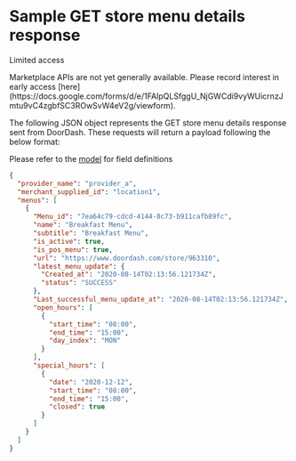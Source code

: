 # Sample GET store menu details response

Limited access

<Warning>
Marketplace APIs are not yet generally available. Please record interest in early access [here](https://docs.google.com/forms/d/e/1FAIpQLSfggU_NjGWCdi9vyWUicrnzJmtu9vC4zgbfSC3ROwSvW4eV2g/viewform).
</Warning>

The following JSON object represents the GET store menu details response sent from DoorDash. These requests will return a payload following the below format:

Please refer to the [model](/en-US/api/marketplace#tag/Store-Endpoints/operation/getStoreMenuInfo) for field definitions

```json
{  
  "provider_name": "provider_a",  
  "merchant_supplied_id": "location1",  
  "menus": [  
    {  
      "Menu_id": "7ea64c79-cdcd-4144-8c73-b911cafb89fc",  
      "name": "Breakfast Menu",  
      "subtitle": "Breakfast Menu",  
      "is_active": true,  
      "is_pos_menu": true,  
      "url": "https://www.doordash.com/store/963310",  
      "latest_menu_update": {  
        "Created_at": "2020-08-14T02:13:56.121734Z",  
        "status": "SUCCESS"  
      },  
      "Last_successful_menu_update_at": "2020-08-14T02:13:56.121734Z",  
      "open_hours": [  
        {  
          "start_time": "08:00",  
          "end_time": "15:00",  
          "day_index": "MON"  
        }  
      ],  
      "special_hours": [  
        {  
          "date": "2020-12-12",  
          "start_time": "08:00",  
          "end_time": "15:00",  
          "closed": true  
        }  
      ]  
    }  
  ]  
}  

```

